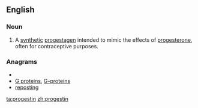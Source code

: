 ==English==
===Noun===
{{wikipedia}}
{{en-noun|s|-}}

# {{chemistry}} A [[synthetic]] [[progestagen]] intended to mimic the effects of [[progesterone]], often for contraceptive purposes.

===Anagrams===
* {{alphagram|eginoprst}}
* [[G proteins#English|G proteins]], [[G-proteins#English|G-proteins]]
* [[reposting#English|reposting]]

[[ta:progestin]]
[[zh:progestin]]